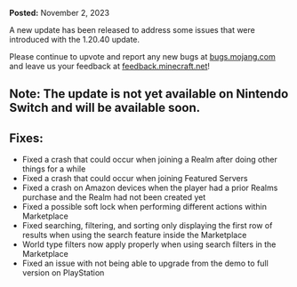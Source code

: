 **Posted:** November 2, 2023

A new update has been released to address some issues that were introduced with the 1.20.40 update.

Please continue to upvote and report any new bugs at [bugs.mojang.com](https://bugs.mojang.com) and leave us your feedback at [feedback.minecraft.net](https://feedback.minecraft.net)!

## **Note:** The update is not yet available on Nintendo Switch and will be available soon.  
  

## **Fixes:**

-   Fixed a crash that could occur when joining a Realm after doing other things for a while
-   Fixed a crash that could occur when joining Featured Servers
-   Fixed a crash on Amazon devices when the player had a prior Realms purchase and the Realm had not been created yet
-   Fixed a possible soft lock when performing different actions within Marketplace
-   Fixed searching, filtering, and sorting only displaying the first row of results when using the search feature inside the Marketplace
-   World type filters now apply properly when using search filters in the Marketplace
-   Fixed an issue with not being able to upgrade from the demo to full version on PlayStation